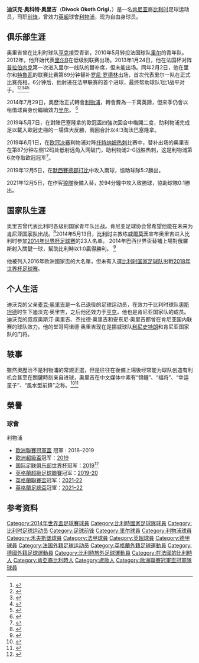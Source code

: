 {{noteTA
|G1=Football
|G2=uefa
|G3=liverpoolfc
|1=zh-hans:奥里吉;zh-hk:奧歷治;zh-tw:奥里吉;
|2=zh-hant:威爾莫茨; zh-hk:韋莫斯; zh-hans:威尔莫茨;
}}

{{Infobox football biography
| name= 迪沃克·奥里吉<br>Divock Origi
|image          = Liverpool FC gegen 1. FSV Mainz 05 (Testspiel 23. Juli 2021) 33.jpg
|image_size     =
|caption        = 奧歷治在2021年效力[[利物浦足球俱乐部|利物浦]]
|fullname       = Divock Okoth Origi<ref>{{cite news
 |title        = 2014 FIFA World Cup Brazil: List of Players
 |url          = http://www.fifadata.com/document/fwc/2014/pdf/fwc_2014_squadlists.pdf
 |publisher    = FIFA
 |format       = PDF
 |page         = 4
 |date         = 11 June 2014
 |accessdate   = 10 July 2014
 |archive-date = 2017-03-24
 |archive-url  = https://web.archive.org/web/20170324212105/http://www.fifadata.com/document/fwc/2014/pdf/fwc_2014_squadlists.pdf
 |dead-url     = no
}}</ref>
| birth_date  = {{birth date and age|df=y|1995|04|18}}
| birth_place = {{BEL}}[[奥斯坦德|奥斯坦德]]
|height         = {{height|m=1.85}}<ref>{{cite web |url= http://www.liverpoolfc.com/team/first-team/player/divock-origi |title=Divock Origi - Liverpool FC |publisher=Liverpool F.C. |accessdate=15 November 2014}}</ref>
| currentclub = [[利物浦足球俱乐部|利物浦]]
| clubnumber = 27
| position = [[前锋_(足球)|前锋]]
|youthyears1    = 2001–2010 |youthclubs1 = [[皇家亨克體育會|亨克]]
|youthyears2    = 2010–2012 |youthclubs2 = [[里爾奧林匹克體育會|里爾]]
|years1         = 2012–2013 |clubs1 = [[里爾奧林匹克體育會|里爾B]]        |caps1 = 11 |goals1 = 2
|years2         = 2012–2014 |clubs2 = [[里爾奧林匹克體育會|里爾]]          |caps2 = 40 |goals2 = 6
|years3         = 2014–2022     |clubs3 = [[利物浦足球俱乐部|利物浦]] |caps3 = 107 |goals3 = 22
|years4         = 2014–2015 |clubs4 = → [[里爾奧林匹克體育會|里爾]]  |caps4 = 33 |goals4 = 8
|years5         = 2017–2018 |clubs5 = → [[沃尔夫斯堡足球俱乐部|沃尔夫斯堡]] |caps5 = 31  |goals5 = 6
|nationalyears1 = 2010      |nationalteam1  = [[比利時15歲以下國家足球隊|比利時U15]]
|nationalcaps1  = 2         |nationalgoals1 = 0
|nationalyears2 = 2010–2011 |nationalteam2  = [[比利時16歲以下國家足球隊|比利時U16]]
|nationalcaps2  = 9         |nationalgoals2 = 1
|nationalyears3 = 2011      |nationalteam3  = [[比利時17歲以下國家足球隊|比利時U17]]
|nationalcaps3  = 1         |nationalgoals3 = 0
|nationalyears4 = 2012–2013 |nationalteam4  = [[比利時19歲以下國家足球隊|比利時U19]]
|nationalcaps4  = 19        |nationalgoals4 = 10
|nationalyears5 = 2014–2015 |nationalteam5  = [[比利時21歲以下國家足球隊|比利時U21]]
|nationalcaps5  = 2         |nationalgoals5 = 0
|nationalyears6 = 2014–     |nationalteam6  = [[比利時國家足球隊|比利時]]
|nationalcaps6  = 31
|nationalgoals6 = 3
| pcupdate = 2022年5月24日
| ntupdate = 2021年11月16日
}}

'''迪沃克·奥科特·奥里吉'''（'''Divock Okoth Origi'''，{{bd|1995年|4月18日|catIdx=Origi, Divock}}）是一名[[肯尼亚|肯尼亚]]裔[[比利时|比利时]]足球运动员，司职[[前锋_(足球)|前锋]]，曾效力[[英超|英超]]球會[[利物浦足球俱乐部|利物浦]]，现为自由身球员。

==俱乐部生涯==
奥里吉曾在比利时球队[[皇家亨克體育會|亨克]]接受青训，2010年5月转投法国球队[[里尔足球俱乐部|里尔]]的青年队。2012年，他开始代表[[里尔足球俱乐部|里尔B]]在低级别联赛出场。2013年1月24日，他在法国杯对阵[[Stade_Plabennecois|普拉伯内克]]第一次进入里尔一线队的替补席，但未能出场。同年2月2日，他在里尔和[[特魯瓦足球俱樂部|特魯瓦]]的联赛比赛第69分钟替补[[Ronny_Rodelin|罗尼·罗德林]]出场，首次代表里尔一队在正式比赛亮相。6分钟后，他射进在法甲联赛的首个进球，最终帮助球队1比1战平对手。<ref>{{cite web |url=http://www.ligue1.com/ligue1/article/lacklustre-lille-held-at-home.htm |title=Lacklustre Lille held at home |date=2 February 2013 |publisher=Ligue de Football Professionnel |accessdate=5 February 2013 |archive-date=2014-05-17 |archive-url=https://web.archive.org/web/20140517121120/http://www.ligue1.com/ligue1/article/lacklustre-lille-held-at-home.htm |dead-url=no }}</ref><ref>{{cite web |url=http://www.losc.fr/actualite-foot-lille/ligue-1/b-pedretti-origi-le-rayon-de-soleil-de-la-soiree |title=B. Pedretti : "Origi, le rayon de soleil de la soirée" |date=3 February 2013 |publisher=[[里尔足球俱乐部|里尔足球俱乐部]] |accessdate=5 February 2013 |language=fr |deadurl=yes |archiveurl=https://web.archive.org/web/20140517154355/http://www.losc.fr/actualite-foot-lille/ligue-1/b-pedretti-origi-le-rayon-de-soleil-de-la-soiree |archivedate=2014-05-17}}</ref><ref>{{cite web |url=http://www.futaa.com/football/article/divock-origi-scores-on-ligue-1-debut-for-lille |title=Divock Origi scores on Ligue 1 debut for Lille |date=4 February 2013 |author=Patrick Korir |publisher=Futaa.com |accessdate=5 February 2013 |deadurl=yes |archiveurl=https://web.archive.org/web/20140517121707/http://www.futaa.com/football/article/divock-origi-scores-on-ligue-1-debut-for-lille |archivedate=2014-05-17}}</ref><ref>{{cite web |url=http://www.supersport.com/football/kenya/news/130204/Origi_scores_debut_goal_for_Lille |title=Origi scores debut goal for Lille |date=4 February 2013 |publisher=SuperSport.com |accessdate=5 February 2013 |archive-date=2013-04-30 |archive-url=https://www.webcitation.org/6GHCHMx4j?url=http://www.supersport.com/football/kenya/news/130204/Origi_scores_debut_goal_for_Lille |dead-url=no }}</ref><ref>{{cite web |url=http://www.michezoafrika.com/harambee-stars/divock-origi-scores-debut-goal-in-ligue-1/10454 |title=Divock Origi scores debut goal in Ligue 1 |date=4 February 2013 |author=Dennis Machio |publisher=MichezoAfrika.com |accessdate=5 February 2013 |archive-date=2013-07-02 |archive-url=https://web.archive.org/web/20130702224631/http://www.michezoafrika.com/harambee-stars/divock-origi-scores-debut-goal-in-ligue-1/10454 |dead-url=yes }}</ref>

2014年7月29日，奧歷治正式轉會[[利物浦足球俱乐部|利物浦]]，轉會費為一千萬英鎊，但來季仍會以租借球員身份繼續效力[[里尔足球俱乐部|里尔]]。
<ref>{{cite web |url=http://www.liverpoolfc.com/news/latest-news/167369-reds-complete-origi-deal |title=Reds complete Origi deal |date=29 Jul 2014 |publisher=Liverpool FC |accessdate=29 July 2014}}</ref>

2019年5月7日，在對陣巴塞隆拿的歐冠盃四強次回合中梅開二度，助利物浦完成足以載入歐冠史冊的一場偉大反勝，兩回合計以4:3淘汰巴塞隆拿。

2019年6月1日，在[[2019年歐洲冠軍聯賽決賽|欧冠决赛]]利物浦对阵[[托特纳姆热刺|托特纳姆热刺]]比赛中，替补出场的奥里吉在第87分钟左侧12码处低射远角入网破门，助利物浦2-0战胜热刺，这是利物浦第6次夺取欧冠冠军<ref>{{Cite web |url=http://sports.sina.com.cn/g/pl/2019-06-02/doc-ihvhiqay3060100.shtml |title=欧冠-萨拉赫闪击 神兵进球 利物浦2-0擒热刺夺冠 |accessdate=2019-06-01 |archive-date=2019-06-01 |archive-url=https://web.archive.org/web/20190601235732/http://sports.sina.com.cn/g/pl/2019-06-02/doc-ihvhiqay3060100.shtml |dead-url=no }}</ref>。

2019年12月5日，在[[默西賽德郡打吡|默西賽德郡打比]]中攻入兩球，協助球隊5:2勝出。

2021年12月5日，在作客[[狼隊|狼隊]]後備入替，於94分鐘中攻入致勝球，協助球隊0:1勝出。

==国家队生涯==
奥里吉曾代表比利时各级别国家青年队出战。肯尼亚足球协会曾希望他能在未来为[[肯尼亚国家足球队|肯尼亚国家队]]出战。<ref>{{cite web |url=http://www.goal.com/en-ke/news/4522/kenya/2013/02/04/3726151/kenya-fa-reveal-they-will-lure-striker-divock-origi-to-play?ICID=HP_MR_2 |title=Kenya FA reveal they will lure striker Divock Origi to play for Harambee Stars |date=4 February 2013 |author=David Kwalimwa |publisher=[[Goal.com|Goal.com]] |accessdate=5 February 2013 |archive-date=2013-02-08 |archive-url=https://web.archive.org/web/20130208060847/http://www.goal.com/en-ke/news/4522/kenya/2013/02/04/3726151/kenya-fa-reveal-they-will-lure-striker-divock-origi-to-play?ICID=HP_MR_2 |dead-url=no }}</ref>2014年5月13日，[[比利时国家足球队|比利时]]主教练[[馬克·威爾莫茨|威爾莫茨]]宣布奥里吉进入比利时参加[[2014年世界杯足球赛|2014年世界杯足球赛]]的23人名单。
2014年巴西世界盃替補上場對俄羅斯射入關鍵一球，幫助比利時以1:0贏得勝利。
<ref>{{cite news|url=http://www.bbc.com/sport/0/football/27395150|title=Adnan Januzaj included in Belgium's World Cup squad|date=13 May 2014|accessdate=13 May 2014|work=BBC|archive-date=2014-07-01|archive-url=https://web.archive.org/web/20140701141133/http://www.bbc.com/sport/0/football/27395150|dead-url=no}}</ref>

他被列入2016年欧洲國家盃的大名單，但未有入選[[比利時國家足球隊|比利时国家足球队]]出戰[[2018年世界杯足球赛|2018年世界杯足球赛]]。

==个人生活==
迪沃克的父亲[[Mike_Origi|麦克·奥里吉]]是一名已退役的足球运动员，在效力于比利时球队[[皇家奧斯坦德足球會|奧斯坦德]]时生下迪沃克·奥里吉，之后他还效力于[[皇家亨克體育會|亨克]]，他也是肯尼亚国家队的成员。迪沃克的叔叔奥斯汀·奥里吉、杰拉德·奥里吉和安东尼·奥里吉都曾在肯尼亚国内联赛的球队效力。他的堂哥阿诺德·奥里吉现在是挪威球队[[利尼史特朗體育會|利尼史特朗]]和肯尼亚国家队的门将。

==轶事==
雖然奧歷治不是利物浦的常規正選，但是往往在後備上場後经常能为球队创造有利机会甚至在關鍵時刻亲自进球，奥里吉在中文媒体中素有“锦鲤”、“福将”、“幸运童子”、“風水型前鋒”之称。<ref>{{cite news |title=三射定冠军！渣叔给机会奥里吉就放大彩 这不是锦鲤本鲤是什么？ |url=https://sports.qq.com/a/20190602/000189.htm |accessdate=2019-12-27 |publisher=腾讯 |date=2019-06-02}}</ref><ref>{{cite news |title=【賽後解碼】8連勝！奧歷治係紅軍福將？ |url=https://hk.on.cc/hk/bkn/cnt/sport/20191005/bkn-20191005235900862-1005_00882_001.html |accessdate=2019-12-27 |publisher=东网 |date=2019-10-05}}</ref>

== 榮譽 ==
=== 球會 ===

;利物浦
* [[歐洲聯賽冠軍盃|歐洲聯賽冠軍盃]] 冠軍 : 2018–2019
* [[歐洲超級盃|歐洲超級盃]]冠军：[[2019年歐洲超級盃|2019]]
* [[国际足联俱乐部世界杯|国际足联俱乐部世界杯]]冠军：[[2019年国际足联俱乐部世界杯|2019]]<ref>{{cite news |url=https://www.fifa.com/clubworldcup/news/firmino-writes-liverpool-into-club-world-cup-history |title=Firmino writes Liverpool into Club World Cup history |publisher=FIFA |date=21 December 2019 |accessdate=21 December 2019 |language=en |archive-date=2020-06-08 |archive-url=https://web.archive.org/web/20200608042146/https://www.fifa.com/clubworldcup/news/firmino-writes-liverpool-into-club-world-cup-history |dead-url=no }}</ref>
* [[英格蘭超級足球聯賽|英格蘭超級足球聯賽]]冠军：[[2019年至2020年英格蘭足球超級聯賽|2019-20]]
* [[英格蘭聯賽盃|英格蘭聯賽盃]]冠军：[[2021至2022年英格蘭聯賽盃|2021-22]]
* [[英格蘭足總盃|英格蘭足總盃]]冠軍：[[2021至2022年英格蘭足總盃|2021–22]]

==参考资料==
{{reflist}}

{{利物浦球員名單}}
{{2014年世界杯足球赛比利时参赛名单}}
{{2016年歐洲國家盃比利時參賽名單}}

{{DEFAULTSORT:Origi, Divock}}
[[Category:2014年世界盃足球賽球員|Category:2014年世界盃足球賽球員]]
[[Category:比利時國家足球隊球員|Category:比利時國家足球隊球員]]
[[Category:比利时足球运动员|Category:比利时足球运动员]]
[[Category:足球前锋|Category:足球前锋]]
[[Category:里尔球員|Category:里尔球員]]
[[Category:利物浦球員|Category:利物浦球員]]
[[Category:禾夫斯堡球員|Category:禾夫斯堡球員]]
[[Category:法甲球員|Category:法甲球員]]
[[Category:英超球員|Category:英超球員]]
[[Category:德甲球員|Category:德甲球員]]
[[Category:法国外籍足球运动员|Category:法国外籍足球运动员]]
[[Category:英格蘭外籍足球運動員|Category:英格蘭外籍足球運動員]]
[[Category:德國外籍足球運動員|Category:德國外籍足球運動員]]
[[Category:比利時旅外足球運動員|Category:比利時旅外足球運動員]]
[[Category:在法國的比利時人|Category:在法國的比利時人]]
[[Category:肯亞裔比利時人|Category:肯亞裔比利時人]]
[[Category:盧歐人|Category:盧歐人]]
[[Category:歐洲聯賽冠軍盃冠軍隊球員|Category:歐洲聯賽冠軍盃冠軍隊球員]]
